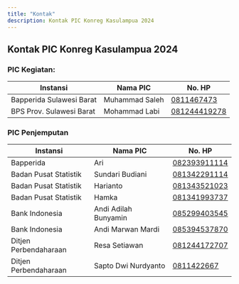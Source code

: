 ```yaml
---
title: "Kontak"
description: Kontak PIC Konreg Kasulampua 2024
---
```


## Kontak PIC Konreg Kasulampua 2024

### PIC Kegiatan:

| Instansi                 | Nama PIC       | No. HP                                      |
| ------------------------ | -------------- | ------------------------------------------- |
| Bapperida Sulawesi Barat | Muhammad Saleh | [0811467473](https://wa.me/62811467473)     |
| BPS Prov. Sulawesi Barat | Mohammad Labi  | [081244419278](https://wa.me/6281244419278) |

### PIC Penjemputan

| Instansi              | Nama PIC             | No. HP                                      |
| --------------------- | -------------------- | ------------------------------------------- |
| Bapperida             | Ari                  | [082393911114](https://wa.me/6282393911114) |
| Badan Pusat Statistik | Sundari Budiani      | [081342291114](https://wa.me/6281342291114) |
| Badan Pusat Statistik | Harianto             | [081343521023](https://wa.me/6281343521023) |
| Badan Pusat Statistik | Hamka                | [081341993737](https://wa.me/6281341993737) |
| Bank Indonesia        | Andi Adilah Bunyamin | [085299403545](https://wa.me/6285299403545) |
| Bank Indonesia        | Andi Marwan Mardi    | [085394537870](https://wa.me/6285394537870) |
| Ditjen Perbendaharaan | Resa Setiawan        | [081244172707](https://wa.me/6281244172707) |
| Ditjen Perbendaharaan | Sapto Dwi Nurdyanto  | [0811422667](https://wa.me/62811422667)     |

